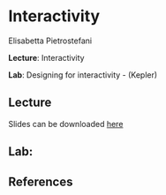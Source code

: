 # Interactivity

Elisabetta Pietrostefani

**Lecture**: Interactivity

**Lab**: Designing for interactivity - (Kepler)

## Lecture

Slides can be downloaded [here](https://github.com/GDSL-UL/wma/raw/main/pdf/lecture_07.pdf)

## Lab: 




## References
